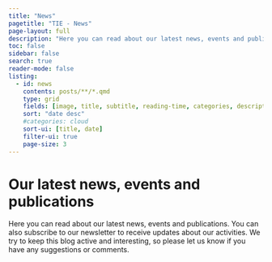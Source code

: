 ```yaml
---
title: "News"
pagetitle: "TIE - News"
page-layout: full
description: "Here you can read about our latest news, events and publications."
toc: false
sidebar: false
search: true
reader-mode: false
listing:
  - id: news
    contents: posts/**/*.qmd
    type: grid
    fields: [image, title, subtitle, reading-time, categories, description, author, date]
    sort: "date desc"
    #categories: cloud
    sort-ui: [title, date]
    filter-ui: true
    page-size: 3
---
```


# Our latest news, events and publications
Here you can read about our latest news, events and publications. You can also subscribe to our newsletter to receive updates about our activities. We try to keep this blog active and interesting, so please let us know if you have any suggestions or comments.

::: {#news}
:::

